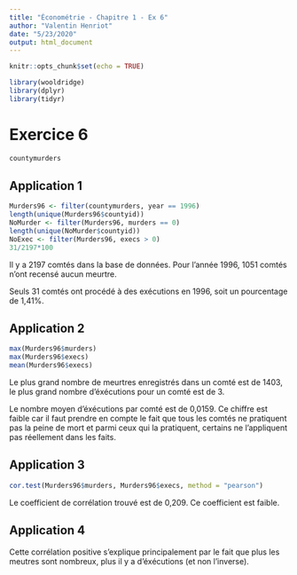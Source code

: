 ```yaml
---
title: "Économétrie - Chapitre 1 - Ex 6"
author: "Valentin Henriot"
date: "5/23/2020"
output: html_document
---
```


```r
knitr::opts_chunk$set(echo = TRUE)
```

```r
library(wooldridge)
library(dplyr)
library(tidyr)
```

# Exercice 6

```r
countymurders
```

## Application 1

```r
Murders96 <- filter(countymurders, year == 1996)
length(unique(Murders96$countyid))
NoMurder <- filter(Murders96, murders == 0)
length(unique(NoMurder$countyid))
NoExec <- filter(Murders96, execs > 0)
31/2197*100
```

Il y a 2197 comtés dans la base de données. Pour l'année 1996, 1051 comtés n'ont recensé aucun meurtre.

Seuls 31 comtés ont procédé à des exécutions en 1996, soit un pourcentage de 1,41%.

## Application 2

```r
max(Murders96$murders)
max(Murders96$execs)
mean(Murders96$execs)
```

Le plus grand nombre de meurtres enregistrés dans un comté est de 1403, le plus grand nombre d'éxécutions pour un comté est de 3.

Le nombre moyen d'éxécutions par comté est de 0,0159. Ce chiffre est faible car il faut prendre en compte le fait que tous les comtés ne pratiquent pas la peine de mort et parmi ceux qui la pratiquent, certains ne l'appliquent pas réellement dans les faits.

## Application 3

```r
cor.test(Murders96$murders, Murders96$execs, method = "pearson")
```

Le coefficient de corrélation trouvé est de 0,209. Ce coefficient est faible.

## Application 4

Cette corrélation positive s'explique principalement par le fait que plus les meutres sont nombreux, plus il y a d'éxécutions (et non l'inverse).